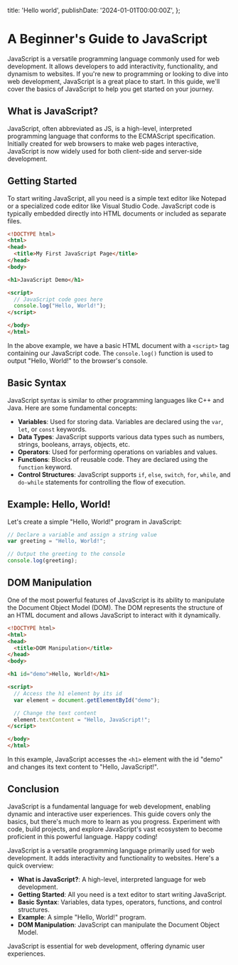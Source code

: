 
  title: 'Hello world',
  publishDate: '2024-01-01T00:00:00Z',
};

# A Beginner's Guide to JavaScript

JavaScript is a versatile programming language commonly used for web development. It allows developers to add interactivity, functionality, and dynamism to websites. If you're new to programming or looking to dive into web development, JavaScript is a great place to start. In this guide, we'll cover the basics of JavaScript to help you get started on your journey.

## What is JavaScript?

JavaScript, often abbreviated as JS, is a high-level, interpreted programming language that conforms to the ECMAScript specification. Initially created for web browsers to make web pages interactive, JavaScript is now widely used for both client-side and server-side development.

## Getting Started

To start writing JavaScript, all you need is a simple text editor like Notepad or a specialized code editor like Visual Studio Code. JavaScript code is typically embedded directly into HTML documents or included as separate files.

```html {1-3,4} showLineNumbers /JavaScript/
<!DOCTYPE html>
<html>
<head>
  <title>My First JavaScript Page</title>
</head>
<body>

<h1>JavaScript Demo</h1>

<script>
  // JavaScript code goes here
  console.log("Hello, World!");
</script>

</body>
</html>
```

In the above example, we have a basic HTML document with a `<script>` tag containing our JavaScript code. The `console.log()` function is used to output "Hello, World!" to the browser's console.

## Basic Syntax

JavaScript syntax is similar to other programming languages like C++ and Java. Here are some fundamental concepts:

- **Variables**: Used for storing data. Variables are declared using the `var`, `let`, or `const` keywords.
- **Data Types**: JavaScript supports various data types such as numbers, strings, booleans, arrays, objects, etc.
- **Operators**: Used for performing operations on variables and values.
- **Functions**: Blocks of reusable code. They are declared using the `function` keyword.
- **Control Structures**: JavaScript supports `if`, `else`, `switch`, `for`, `while`, and `do-while` statements for controlling the flow of execution.

## Example: Hello, World!

Let's create a simple "Hello, World!" program in JavaScript:

```javascript
// Declare a variable and assign a string value
var greeting = "Hello, World!";

// Output the greeting to the console
console.log(greeting);
```

## DOM Manipulation

One of the most powerful features of JavaScript is its ability to manipulate the Document Object Model (DOM). The DOM represents the structure of an HTML document and allows JavaScript to interact with it dynamically.

```html
<!DOCTYPE html>
<html>
<head>
  <title>DOM Manipulation</title>
</head>
<body>

<h1 id="demo">Hello, World!</h1>

<script>
  // Access the h1 element by its id
  var element = document.getElementById("demo");

  // Change the text content
  element.textContent = "Hello, JavaScript!";
</script>

</body>
</html>
```

In this example, JavaScript accesses the `<h1>` element with the id "demo" and changes its text content to "Hello, JavaScript!".

## Conclusion

JavaScript is a fundamental language for web development, enabling dynamic and interactive user experiences. This guide covers only the basics, but there's much more to learn as you progress. Experiment with code, build projects, and explore JavaScript's vast ecosystem to become proficient in this powerful language. Happy coding!

<TLDR>
  JavaScript is a versatile programming language primarily used for web development. It adds interactivity and functionality to websites. Here's a quick overview:
  
  - **What is JavaScript?**: A high-level, interpreted language for web development.
  - **Getting Started**: All you need is a text editor to start writing JavaScript.
  - **Basic Syntax**: Variables, data types, operators, functions, and control structures.
  - **Example**: A simple "Hello, World!" program.
  - **DOM Manipulation**: JavaScript can manipulate the Document Object Model.
  
  JavaScript is essential for web development, offering dynamic user experiences.
</TLDR>
